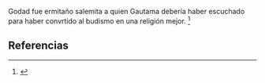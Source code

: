 Godad fue ermitaño salemita a quien Gautama debería haber escuchado para haber convrtido al budismo en una religión mejor. <ref>{{lib|LU|94|7|4}}</ref> 

== Referencias ==
<references />

